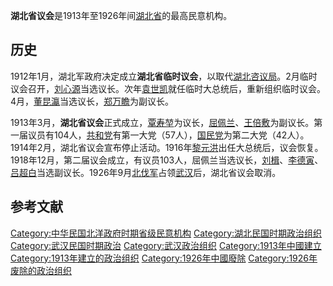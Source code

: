 '''湖北省议会'''是1913年至1926年间[[湖北省_(中华民国)|湖北省]]的最高民意机构。

== 历史 ==
1912年1月，湖北军政府决定成立'''湖北省临时议会'''，以取代[[湖北咨议局|湖北咨议局]]。2月临时议会召开，[[刘心源|刘心源]]当选议长。次年[[袁世凯|袁世凯]]就任临时大总统后，重新组织临时议会。4月，[[董昆瀛|董昆瀛]]当选议长，[[郑万瞻|郑万瞻]]为副议长。{{r|luo}}{{r|song}}

1913年3月，'''湖北省议会'''正式成立，[[覃寿堃|覃寿堃]]为议长，[[屈佩兰|屈佩兰]]、[[王倍敷|王倍敷]]为副议长。第一届议员有104人，[[共和党_(中国)|共和党]]有第一大党（57人），[[国民党|国民党]]为第二大党（42人）。1914年2月，湖北省议会宣布停止活动。1916年[[黎元洪|黎元洪]]出任大总统后，议会恢复。1918年12月，第二届议会成立，有议员103人，屈佩兰当选议长，[[刘楫|刘楫]]、[[李德寅|李德寅]]、[[吕超白|吕超白]]当选副议长。1926年9月[[北伐军|北伐军]]占领[[武汉|武汉]]后，湖北省议会取消。{{r|luo}}{{r|song}}

== 参考文献 ==
{{reflist|refs=
<ref name=luo>{{cite book|title=《荆楚建制沿革》|author=罗运环,肖雨田,王准|publisher=武汉出版社|year=2013}}</ref>
<ref name=song>{{cite book|title=《辛亥革命前后的湖北经济与社会》|editor=湖北社会科学院文史所|publisher=中国社会科学出版社|year=2011}}</ref>
}}

{{中华民国北洋政府时期各省议会}}
{{湖北民意机构}}

[[Category:中华民国北洋政府时期省级民意机构|Category:中华民国北洋政府时期省级民意机构]]
[[Category:湖北民国时期政治组织|Category:湖北民国时期政治组织]]
[[Category:武汉民国时期政治|Category:武汉民国时期政治]]
[[Category:武汉政治组织|Category:武汉政治组织]]
[[Category:1913年中國建立|Category:1913年中國建立]]
[[Category:1913年建立的政治组织|Category:1913年建立的政治组织]]
[[Category:1926年中國廢除|Category:1926年中國廢除]]
[[Category:1926年废除的政治组织|Category:1926年废除的政治组织]]